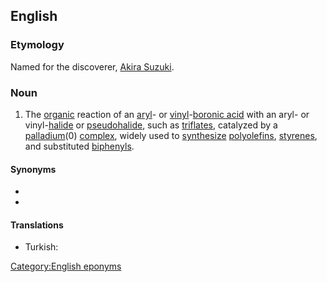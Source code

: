 ==English==

===Etymology===
Named for the discoverer, [[w:Akira Suzuki|Akira Suzuki]].

===Noun===
{{wikipedia}}
{{en-noun}}

# {{lb|en|chemistry}} The [[organic]] reaction of an [[aryl]]- or [[vinyl]]-[[boronic acid]] with an aryl- or vinyl-[[halide]] or [[pseudohalide]], such as [[triflate]]s, catalyzed by a [[palladium]](0) [[complex]], widely used to [[synthesize]] [[polyolefin]]s, [[styrene]]s, and substituted [[biphenyl]]s.

====Synonyms====
* {{l|en|Miyaura-Suzuki reaction}}
* {{l|en|Suzuki coupling}}

====Translations====
{{trans-top|organic reaction}}
* Turkish: {{t|tr|Suzuki tepkimesi}}
{{trans-mid}}
{{trans-bottom}}

[[Category:English eponyms]]